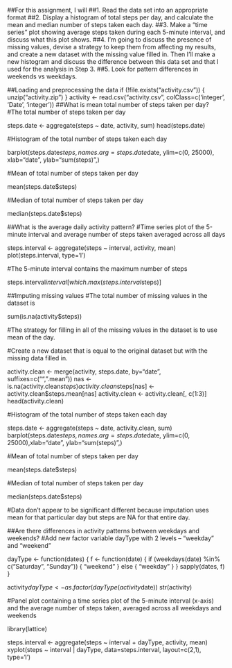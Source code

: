 ##For this assignment, I will
##1. Read the data set into an appropriate format
##2. Display a histogram of total steps per day, and calculate the mean and median number of steps taken each day.
##3. Make a “time series” plot showing average steps taken during each 5-minute interval, and discuss what this plot shows.
##4. I’m going to discuss the presence of missing values, devise a strategy to keep them from affecting my results, and create a new dataset with the missing value filled in. Then I’ll make a new histogram and discuss the difference between this data set and that I used for the analysis in Step 3.
##5. Look for pattern differences in weekends vs weekdays.


##Loading and preprocessing the data
if (!file.exists("activity.csv")) {
  unzip("activity.zip")
}
activity <- read.csv("activity.csv", colClass=c('integer', 'Date', 'integer'))
##What is mean total number of steps taken per day?
#The total number of steps taken per day

steps.date <- aggregate(steps ~ date, activity, sum)
head(steps.date)

#Histogram of the total number of steps taken each day

barplot(steps.date$steps, names.arg=steps.date$date, ylim=c(0, 25000), xlab="date", ylab="sum(steps)",)


#Mean of total number of steps taken per day

mean(steps.date$steps)

#Median of total number of steps taken per day

median(steps.date$steps)

##What is the average daily activity pattern?
#Time series plot of the 5-minute interval and average number of steps taken averaged across all days

steps.interval <- aggregate(steps ~ interval, activity, mean)
plot(steps.interval, type='l')


#The 5-minute interval contains the maximum number of steps

steps.interval$interval[which.max(steps.interval$steps)]

##Imputing missing values
#The total number of missing values in the dataset is

sum(is.na(activity$steps))

#The strategy for filling in all of the missing values in the dataset is to use mean of the day.

#Create a new dataset that is equal to the original dataset but with the missing data filled in.

activity.clean <- merge(activity, steps.date, by="date", suffixes=c("", ".mean"))
nas <- is.na(activity.clean$steps)
activity.clean$steps[nas] <- activity.clean$steps.mean[nas]
activity.clean <- activity.clean[, c(1:3)]
head(activity.clean)

#Histogram of the total number of steps taken each day

steps.date <- aggregate(steps ~ date, activity.clean, sum)
barplot(steps.date$steps, names.arg=steps.date$date, ylim=c(0, 25000),xlab="date", ylab="sum(steps)",)


#Mean of total number of steps taken per day

mean(steps.date$steps)

#Median of total number of steps taken per day

median(steps.date$steps)

#Data don’t appear to be significant different because imputation uses mean for that particular day but steps are NA for that entire day.

##Are there differences in activity patterns between weekdays and weekends?
#Add new factor variable dayType with 2 levels – “weekday” and “weekend”

dayType <- function(dates) {
  f <- function(date) {
    if (weekdays(date) %in% c("Saturday", "Sunday")) {
      "weekend"
    }
    else {
      "weekday"
    }
  }
  sapply(dates, f)
}

activity$dayType <- as.factor(dayType(activity$date))
str(activity)

#Panel plot containing a time series plot of the 5-minute interval (x-axis) and the average number of steps taken, averaged across all weekdays and weekends

library(lattice)

steps.interval <- aggregate(steps ~ interval + dayType, activity, mean)
xyplot(steps ~ interval | dayType, data=steps.interval, layout=c(2,1), type='l')
